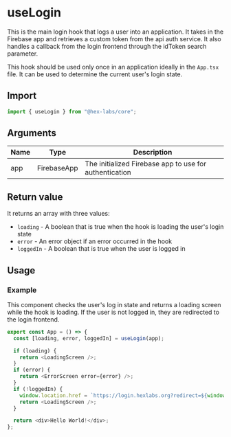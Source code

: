 <Meta title="Shared/useLogin" />

# useLogin

This is the main login hook that logs a user into an application. It takes
in the Firebase app and retrieves a custom token from the api auth service. It
also handles a callback from the login frontend through the idToken search
parameter.

This hook should be used only once in an application ideally in the `App.tsx` file.
It can be used to determine the current user's login state.

## Import

```typescript
import { useLogin } from "@hex-labs/core";
```

## Arguments

| Name | Type        | Description                                            |
| ---- | ----------- | ------------------------------------------------------ |
| app  | FirebaseApp | The initialized Firebase app to use for authentication |

## Return value

It returns an array with three values:

- `loading` - A boolean that is true when the hook is loading the user's login state
- `error` - An error object if an error occurred in the hook
- `loggedIn` - A boolean that is true when the user is logged in

## Usage

### Example

This component checks the user's log in state and returns a loading screen while
the hook is loading. If the user is not logged in, they are redirected to the login
frontend.

```typescript
export const App = () => {
  const [loading, error, loggedIn] = useLogin(app);

  if (loading) {
    return <LoadingScreen />;
  }
  if (error) {
    return <ErrorScreen error={error} />;
  }
  if (!loggedIn) {
    window.location.href = `https://login.hexlabs.org?redirect=${window.location.href}`;
    return <LoadingScreen />;
  }

  return <div>Hello World!</div>;
};
```
